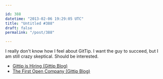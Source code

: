 ```yaml
---

id: 388
datetime: "2013-02-06 19:29:05 UTC"
title: "Untitled #388"
draft: false
permalink: "/post/388"

---
```


I really don't know how I feel about GitTip. I want the guy to succeed, but I am still crazy skeptical. Should be interested. 

 
 * [Gittip is Hiring (Gittip Blog)](http://blog.gittip.com/post/39687487576/gittip-is-hiring)
 * [The First Open Company (Gittip Blog)](http://blog.gittip.com/post/26350459746/the-first-open-company)



